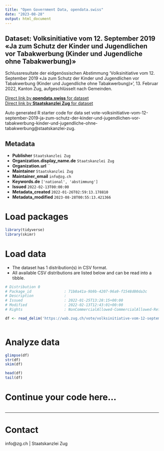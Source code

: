 ```yaml
---
title: "Open Government Data, opendata.swiss"
date: "2023-08-28"
output: html_document
---
```


## Dataset: Volksinitiative vom 12. September 2019 «Ja zum Schutz der Kinder und Jugendlichen vor Tabakwerbung (Kinder und Jugendliche ohne Tabakwerbung)»

Schlussresultate der eidgenössischen Abstimmung 'Volksinitiative vom 12. September 2019 «Ja zum Schutz der Kinder und Jugendlichen vor Tabakwerbung (Kinder und Jugendliche ohne Tabakwerbung)»', 13. Februar 2022, Kanton Zug, aufgeschlüsselt nach Gemeinden.

[Direct link by **opendata.swiss** for dataset](https://opendata.swiss/de/dataset/volksinitiative-vom-12-september-2019-ja-zum-schutz-der-kinder-und-jugendlichen-vor-tabakwerbun)<br>
[Direct link by **Staatskanzlei Zug** for dataset](https://wab.zug.ch/vote/volksinitiative-vom-12-september-2019-ja-zum-schutz-der-kinder-und-jugendlichen-vor-tabakwerbung-kinder-und-jugendliche-ohne-tabakwerbung/data)

Auto generated R starter code for data set vote-volksinitiative-vom-12-september-2019-ja-zum-schutz-der-kinder-und-jugendlichen-vor-tabakwerbung-kinder-und-jugendliche-ohne-tabakwerbung@staatskanzlei-zug.

## Metadata

- **Publisher** `Staatskanzlei Zug`
- **Organization.display_name.de** `Staatskanzlei Zug`
- **Organization.url** ``
- **Maintainer** `Staatskanzlei Zug`
- **Maintainer_email** `info@zg.ch`
- **Keywords.de** `['national', 'abstimmung']`
- **Issued** `2022-02-13T00:00:00`
- **Metadata_created** `2022-01-26T02:59:13.178810`
- **Metadata_modified** `2023-08-28T00:55:13.421366`


# Load packages

```r

library(tidyverse)
library(skimr)

```

# Load data

-   The dataset has 1 distribution(s) in CSV format.
-   All available CSV distributions are listed below and can be read into a tibble.

```r

# Distribution 0
# Package_id               : 71b0a41a-9b9b-4207-96a9-f1548d00da3c
# Description              : 
# Issued                   : 2022-01-25T13:28:15+00:00
# Modified                 : 2022-02-13T12:43:01+00:00
# Rights                   : NonCommercialAllowed-CommercialAllowed-ReferenceRequired

df <- read_delim('https://wab.zug.ch/vote/volksinitiative-vom-12-september-2019-ja-zum-schutz-der-kinder-und-jugendlichen-vor-tabakwerbung-kinder-und-jugendliche-ohne-tabakwerbung/data-csv')



```

# Analyze data

```r

glimpse(df)
str(df)
skim(df)

head(df)
tail(df)

```

# Continue your code here...

```r

```

------------------------------------------------------------------------

# Contact

info@zg.ch | Staatskanzlei Zug
